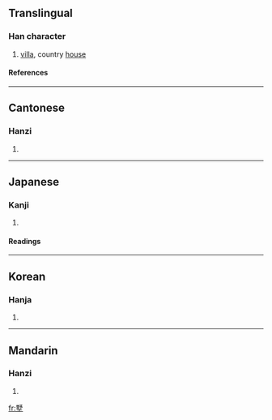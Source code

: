 ==Translingual==
===Han character===
{{Han char|rn=32|rad=土|as=11|sn=14|four=6710<sub>4</sub>|canj=田弓土 (WNG)}}
# [[villa]], country [[house]]
====References====
{{Han ref|kx=0237.200|dkj=05412|dj=0475.260|hdz=10480.060|uh=5885|ud=22661|bh=B9D6|bd=47574}}
----
==Cantonese==
===Hanzi===
{{yue-hanzi|jyut=|y=seui5}}
# {{defn|Cantonese}}
----
==Japanese==
===Kanji===
{{ja-kanji|grade=|rs=土11}}
# {{defn|Japanese}} 
====Readings====
{{ja-readings|on=[[しょ]] (sho), [[や]] (ya)|kun=[[しもやしき]] (shimoyashiki)}}
----
==Korean==
===Hanja===
{{ko-hanja|hangeul=[[서]]|rv=seo|mr=sŏ}}
# {{defn|Korean}}
----
==Mandarin==
===Hanzi===
{{cmn-hanzi|pin=[[shù]] ([[shu4]])|wg=shu<sup>4</sup>}}
# {{defn|Mandarin}}

[[fr:墅]]